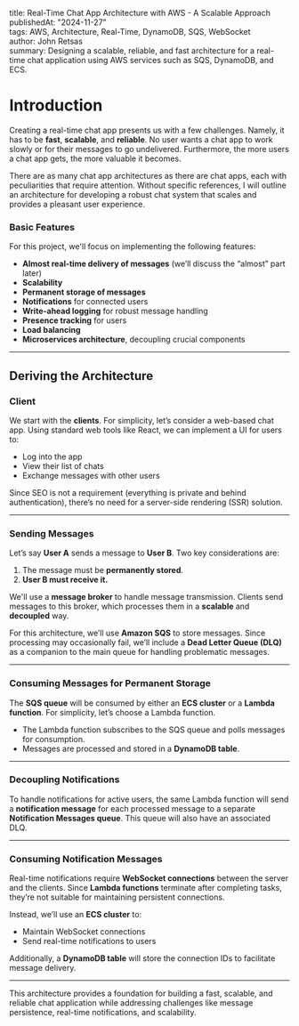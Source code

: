 title: Real-Time Chat App Architecture with AWS - A Scalable Approach  
publishedAt: "2024-11-27"  
tags: AWS, Architecture, Real-Time, DynamoDB, SQS, WebSocket  
author: John Retsas  
summary: Designing a scalable, reliable, and fast architecture for a real-time chat application using AWS services such as SQS, DynamoDB, and ECS.

# Introduction

Creating a real-time chat app presents us with a few challenges. Namely, it has to be **fast**, **scalable**, and **reliable**. No user wants a chat app to work slowly or for their messages to go undelivered. Furthermore, the more users a chat app gets, the more valuable it becomes. 

There are as many chat app architectures as there are chat apps, each with peculiarities that require attention. Without specific references, I will outline an architecture for developing a robust chat system that scales and provides a pleasant user experience.

### Basic Features

For this project, we'll focus on implementing the following features:

- **Almost real-time delivery of messages** (we’ll discuss the “almost” part later)
- **Scalability**
- **Permanent storage of messages**
- **Notifications** for connected users
- **Write-ahead logging** for robust message handling
- **Presence tracking** for users
- **Load balancing**
- **Microservices architecture**, decoupling crucial components

---

## Deriving the Architecture

### Client

We start with the **clients**. For simplicity, let’s consider a web-based chat app. Using standard web tools like React, we can implement a UI for users to:

- Log into the app
- View their list of chats
- Exchange messages with other users

Since SEO is not a requirement (everything is private and behind authentication), there’s no need for a server-side rendering (SSR) solution.

---

### Sending Messages

Let’s say **User A** sends a message to **User B**. Two key considerations are:

1. The message must be **permanently stored**.
2. **User B must receive it.**

We'll use a **message broker** to handle message transmission. Clients send messages to this broker, which processes them in a **scalable** and **decoupled** way. 

For this architecture, we’ll use **Amazon SQS** to store messages. Since processing may occasionally fail, we’ll include a **Dead Letter Queue (DLQ)** as a companion to the main queue for handling problematic messages.

---

### Consuming Messages for Permanent Storage

The **SQS queue** will be consumed by either an **ECS cluster** or a **Lambda function**. For simplicity, let’s choose a Lambda function. 

- The Lambda function subscribes to the SQS queue and polls messages for consumption.
- Messages are processed and stored in a **DynamoDB table**.

---

### Decoupling Notifications

To handle notifications for active users, the same Lambda function will send a **notification message** for each processed message to a separate **Notification Messages queue**. This queue will also have an associated DLQ.

---

### Consuming Notification Messages

Real-time notifications require **WebSocket connections** between the server and the clients. Since **Lambda functions** terminate after completing tasks, they’re not suitable for maintaining persistent connections.

Instead, we’ll use an **ECS cluster** to:

- Maintain WebSocket connections
- Send real-time notifications to users

Additionally, a **DynamoDB table** will store the connection IDs to facilitate message delivery.

---

This architecture provides a foundation for building a fast, scalable, and reliable chat application while addressing challenges like message persistence, real-time notifications, and scalability.

